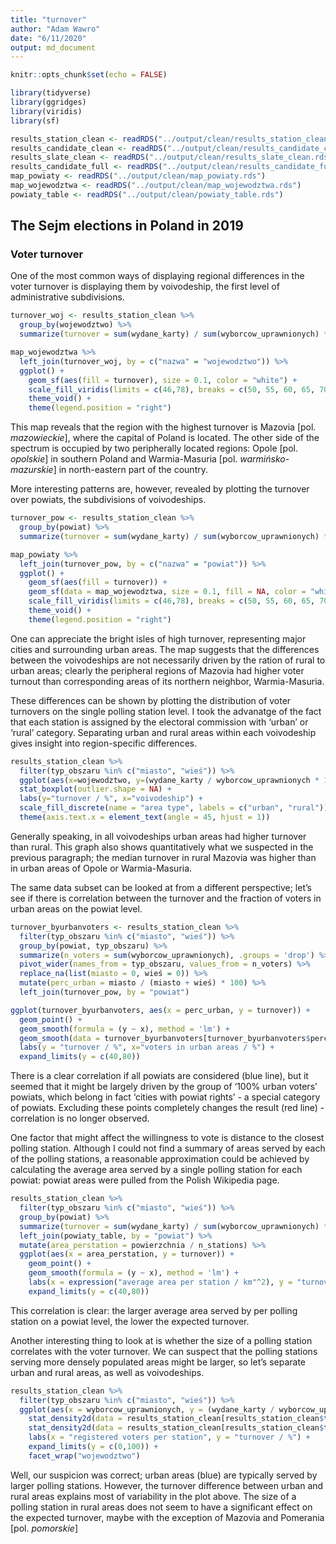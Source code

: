 ```yaml
---
title: "turnover"
author: "Adam Wawro"
date: "6/11/2020"
output: md_document
---
```


```r
knitr::opts_chunk$set(echo = FALSE)
```

```r
library(tidyverse)
library(ggridges)
library(viridis)
library(sf)
```

```r
results_station_clean <- readRDS("../output/clean/results_station_clean.rds")
results_candidate_clean <- readRDS("../output/clean/results_candidate_clean.rds")
results_slate_clean <- readRDS("../output/clean/results_slate_clean.rds")
results_candidate_full <- readRDS("../output/clean/results_candidate_full.rds")
map_powiaty <- readRDS("../output/clean/map_powiaty.rds")
map_wojewodztwa <- readRDS("../output/clean/map_wojewodztwa.rds")
powiaty_table <- readRDS("../output/clean/powiaty_table.rds")
```

## The Sejm elections in Poland in 2019

### Voter turnover

One of the most common ways of displaying regional differences in the voter turnover is displaying them by voivodeship, the first level of administrative subdivisions.

```r
turnover_woj <- results_station_clean %>%
  group_by(wojewodztwo) %>%
  summarize(turnover = sum(wydane_karty) / sum(wyborcow_uprawnionych) * 100, .groups = 'drop')

map_wojewodztwa %>%
  left_join(turnover_woj, by = c("nazwa" = "wojewodztwo")) %>%
  ggplot() +
    geom_sf(aes(fill = turnover), size = 0.1, color = "white") +
    scale_fill_viridis(limits = c(46,78), breaks = c(50, 55, 60, 65, 70, 75), name = "turnover / %", option = "E") +
    theme_void() +
    theme(legend.position = "right")
```

This map reveals that the region with the highest turnover is Mazovia [pol. *mazowieckie*], where the capital of Poland is located. The other side of the spectrum is occupied by two peripherally located regions: Opole [pol. *opolskie*] in southern Poland and Warmia-Masuria [pol. *warmińsko-mazurskie*] in north-eastern part of the country.

More interesting patterns are, however, revealed by plotting the turnover over powiats, the subdivisions of voivodeships.

```r
turnover_pow <- results_station_clean %>%
  group_by(powiat) %>%
  summarize(turnover = sum(wydane_karty) / sum(wyborcow_uprawnionych) * 100, .groups = 'drop')

map_powiaty %>%
  left_join(turnover_pow, by = c("nazwa" = "powiat")) %>%
  ggplot() +
    geom_sf(aes(fill = turnover)) +
    geom_sf(data = map_wojewodztwa, size = 0.1, fill = NA, color = "white") +
    scale_fill_viridis(limits = c(46,78), breaks = c(50, 55, 60, 65, 70, 75), name = "turnover / %", option = "E") +
    theme_void() +
    theme(legend.position = "right")
```

One can appreciate the bright isles of high turnover, representing major cities and surrounding urban areas. The map suggests that the differences between the voivodeships are not necessarily driven by the ration of rural to urban areas; clearly the peripheral regions of Mazovia had higher voter turnout than corresponding areas  of its northern neighbor, Warmia-Masuria.

These differences can be shown by plotting the distribution of voter turnovers on the single polling station level. I took the advanatge of the fact that each station is assigned by the electoral commission with 'urban' or 'rural' category. Separating urban and rural areas within each voivodeship gives insight into region-specific differences.

```r
results_station_clean %>%
  filter(typ_obszaru %in% c("miasto", "wieś")) %>%
  ggplot(aes(x=wojewodztwo, y=(wydane_karty / wyborcow_uprawnionych * 100), fill = typ_obszaru)) +
  stat_boxplot(outlier.shape = NA) +
  labs(y="turnover / %", x="voivodeship") +
  scale_fill_discrete(name = "area type", labels = c("urban", "rural")) +
  theme(axis.text.x = element_text(angle = 45, hjust = 1))
```

Generally speaking, in all voivodeships urban areas had higher turnover than rural. This graph also shows quantitatively what we suspected in the previous paragraph; the median turnover in rural Mazovia was higher than in urban areas of Opole or Warmia-Masuria.

The same data subset can be looked at from a different perspective; let's see if there is correlation between the turnover and the fraction of voters in urban areas on the powiat level.  

```r
turnover_byurbanvoters <- results_station_clean %>%
  filter(typ_obszaru %in% c("miasto", "wieś")) %>%
  group_by(powiat, typ_obszaru) %>%
  summarize(n_voters = sum(wyborcow_uprawnionych), .groups = 'drop') %>%
  pivot_wider(names_from = typ_obszaru, values_from = n_voters) %>%
  replace_na(list(miasto = 0, wieś = 0)) %>%
  mutate(perc_urban = miasto / (miasto + wieś) * 100) %>%
  left_join(turnover_pow, by = "powiat")

ggplot(turnover_byurbanvoters, aes(x = perc_urban, y = turnover)) +
  geom_point() +
  geom_smooth(formula = (y ~ x), method = 'lm') +
  geom_smooth(data = turnover_byurbanvoters[turnover_byurbanvoters$perc_urban<100, ], formula = (y ~ x), method = 'lm', color = "red") +
  labs(y = "turnover / %", x="voters in urban areas / %") +
  expand_limits(y = c(40,80))
```

There is a clear correlation if all powiats are considered (blue line), but it seemed that it might be largely driven by the group of '100% urban voters' powiats, which belong in fact 'cities with powiat rights' - a special category of powiats. Excluding these points completely changes the result (red line) - correlation is no longer observed.

One factor that might affect the willingness to vote is distance to the closest polling station. Although I could not find a summary of areas served by each of the polling stations, a reasonable approximation could be achieved by calculating the average area served by a single polling station for each powiat: powiat areas were pulled from the Polish Wikipedia page.

```r
results_station_clean %>%
  filter(typ_obszaru %in% c("miasto", "wieś")) %>%
  group_by(powiat) %>%
  summarize(turnover = sum(wydane_karty) / sum(wyborcow_uprawnionych) * 100, n_stations = n(), n_voters = sum(wyborcow_uprawnionych), .groups = 'drop') %>%
  left_join(powiaty_table, by = "powiat") %>%
  mutate(area_perstation = powierzchnia / n_stations) %>%
  ggplot(aes(x = area_perstation, y = turnover)) +
    geom_point() +
    geom_smooth(formula = (y ~ x), method = 'lm') +
    labs(x = expression("average area per station / km"^2), y = "turnover / %") +
    expand_limits(y = c(40,80))
```
This correlation is clear: the larger average area served by per polling station on a powiat level, the lower the expected turnover.


Another interesting thing to look at is whether the size of a polling station correlates with the voter turnover. We can suspect that the polling stations serving more densely populated areas might be larger, so let's separate urban and rural areas, as well as voivodeships.

```r
results_station_clean %>%
  filter(typ_obszaru %in% c("miasto", "wieś")) %>%
  ggplot(aes(x = wyborcow_uprawnionych, y = (wydane_karty / wyborcow_uprawnionych * 100))) +
    stat_density2d(data = results_station_clean[results_station_clean$typ_obszaru == "miasto",], color = "blue", alpha = 0.5) +
    stat_density2d(data = results_station_clean[results_station_clean$typ_obszaru == "wieś",], color = "red", alpha= 0.5) +
    labs(x = "registered voters per station", y = "turnover / %") +
    expand_limits(y = c(0,100)) +
    facet_wrap("wojewodztwo")
```

Well, our suspicion was correct; urban areas (blue) are typically served by larger polling stations. However, the turnover difference between urban and rural areas explains most of variability in the plot above. The size of a polling station in rural areas does not seem to have a significant effect on the expected turnover, maybe with the exception of Mazovia and Pomerania [pol. *pomorskie*]
